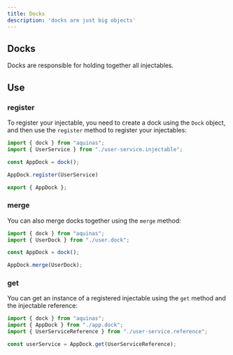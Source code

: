 ```yaml
---
title: Docks
description: 'docks are just big objects'
---
```


## Docks

Docks are responsible for holding together all injectables.

## Use

### register

To register your injectable, you need to create a dock using the `Dock` object, and then use the `register` method to register your injectables:

```ts
import { dock } from "aquinas";
import { UserService } from "./user-service.injectable";

const AppDock = dock();

AppDock.register(UserService)

export { AppDock };
```

### merge

You can also merge docks together using the `merge` method:

```ts
import { dock } from "aquinas";
import { UserDock } from "./user.dock";

const AppDock = dock();

AppDock.merge(UserDock);
```

### get

You can get an instance of a registered injectable using the `get` method and the injectable reference:

```ts
import { dock } from "aquinas";
import { AppDock } from "./app.dock";
import { UserServiceReference } from "./user-service.reference";

const userService = AppDock.get(UserServiceReference);
```